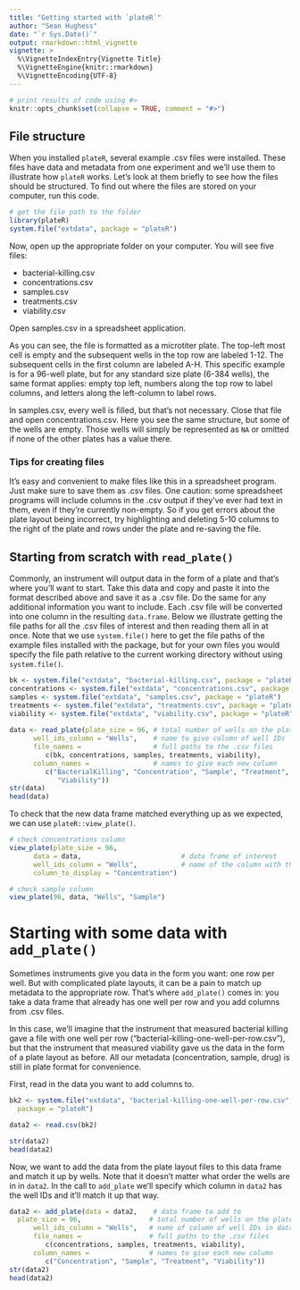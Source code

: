 ```yaml
---
title: "Getting started with `plateR`"
author: "Sean Hughess"
date: "`r Sys.Date()`"
output: rmarkdown::html_vignette
vignette: >
  %\VignetteIndexEntry{Vignette Title}
  %\VignetteEngine{knitr::rmarkdown}
  %\VignetteEncoding{UTF-8}
---
```

```r
# print results of code using #>
knitr::opts_chunk$set(collapse = TRUE, comment = "#>")
```


## File structure 

When you installed `plateR`, several example .csv files were installed. These files have data and metadata from one experiment and we'll use them to illustrate how `plateR` works. Let's look at them briefly to see how the files should be structured. To find out where the files are stored on your computer, run this code.   

```r
# get the file path to the folder
library(plateR)
system.file("extdata", package = "plateR")
```

Now, open up the appropriate folder on your computer. You will see five files: 

- bacterial-killing.csv
- concentrations.csv
- samples.csv
- treatments.csv
- viability.csv

Open samples.csv in a spreadsheet application. 

As you can see, the file is formatted as a microtiter plate. The top-left most cell is empty and the subsequent wells in the top row are labeled 1-12. The subsequent cells in the first column are labeled A-H. This specific example is for a 96-well plate, but for any standard size plate (6-384 wells), the same format applies: empty top left, numbers along the top row to label columns, and letters along the left-column to label rows. 

In samples.csv, every well is filled, but that's not necessary. Close that file and open concentrations.csv. Here you see the same structure, but some of the wells are empty. Those wells will simply be represented as `NA` or omitted if none of the other plates has a value there. 

### Tips for creating files
It's easy and convenient to make files like this in a spreadsheet program. Just make sure to save them as .csv files. One caution: some spreadsheet programs will include columns in the .csv output
if they've ever had text in them, even if they're currently non-empty. So if you get errors about the plate layout being incorrect, try highlighting and deleting 5-10 columns to the right of the plate and rows under the plate and re-saving the file. 

## Starting from scratch with `read_plate()`
Commonly, an instrument will output data in the form of a plate and that's where you'll want to start. Take this data and copy and paste it into the format described above and save it as a .csv file. Do the same for any additional information you want to include. Each .csv file will be converted into one column in the resulting `data.frame`. Below we illustrate getting the file paths for all the .csv files of interest and then reading them all in at once. Note that we use `system.file()` here to get the file paths of the example files installed with the package, but for your own files you would specify the file path relative to the current working directory without using `system.file()`.

```r
bk <- system.file("extdata", "bacterial-killing.csv", package = "plateR")
concentrations <- system.file("extdata", "concentrations.csv", package = "plateR")
samples <- system.file("extdata", "samples.csv", package = "plateR")
treatments <- system.file("extdata", "treatments.csv", package = "plateR")
viability <- system.file("extdata", "viability.csv", package = "plateR")
   
data <- read_plate(plate_size = 96, # total number of wells on the plate
      well_ids_column = "Wells",    # name to give column of well IDs
      file_names =                  # full paths to the .csv files
         c(bk, concentrations, samples, treatments, viability), 
      column_names =                # names to give each new column
         c("BacterialKilling", "Concentration", "Sample", "Treatment", 
            "Viability"))
str(data)
head(data)
```

To check that the new data frame matched everything up as we expected, we can use `plateR::view_plate()`. 

```r
# check concentrations column
view_plate(plate_size = 96, 
      data = data,                         # data frame of interest
      well_ids_column = "Wells",           # name of the column with the well IDs
      column_to_display = "Concentration")   

# check sample column
view_plate(96, data, "Wells", "Sample")
```


# Starting with some data with `add_plate()`
Sometimes instruments give you data in the form you want: one row per well. But with complicated plate layouts, it can be a pain to match up metadata to the appropriate row. That's where `add_plate()` comes in: you take a data frame that already has one well per row and you add columns from .csv files.

In this case, we'll imagine that the instrument that measured bacterial killing gave a file with one well per row ("bacterial-killing-one-well-per-row.csv"), but that the instrument that measured viability gave us the data in the form of a plate layout as before. All our metadata (concentration, sample, drug) is still in plate format for convenience.  

First, read in the data you want to add columns to.
```r
bk2 <- system.file("extdata", "bacterial-killing-one-well-per-row.csv", 
  package = "plateR")

data2 <- read.csv(bk2)

str(data2)
head(data2)
```

Now, we want to add the data from the plate layout files to this data frame and match it up by wells. Note that it doesn't matter what order the wells are in in `data2`. In the call to `add_plate` we'll specify which column in `data2` has the well IDs and it'll match it up that way. 

```r
data2 <- add_plate(data = data2,    # data frame to add to    
  plate_size = 96,                 # total number of wells on the plate
      well_ids_column = "Wells",   # name of column of well IDs in data frame
      file_names =                 # full paths to the .csv files
         c(concentrations, samples, treatments, viability), 
      column_names =               # names to give each new column
         c("Concentration", "Sample", "Treatment", "Viability"))
str(data2)
head(data2)
```